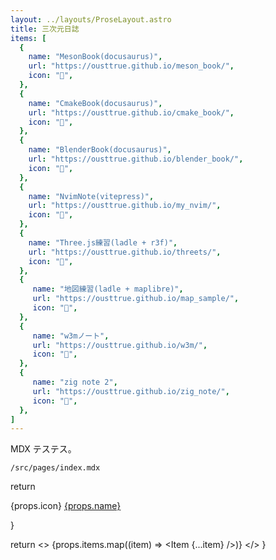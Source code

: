 ```yaml
---
layout: ../layouts/ProseLayout.astro
title: 三次元日誌
items: [
  {
    name: "MesonBook(docusaurus)",
    url: "https://ousttrue.github.io/meson_book/",
    icon: "🔗",
  },
  {
    name: "CmakeBook(docusaurus)",
    url: "https://ousttrue.github.io/cmake_book/",
    icon: "🔗",
  },
  {
    name: "BlenderBook(docusaurus)",
    url: "https://ousttrue.github.io/blender_book/",
    icon: "🔗",
  },
  {
    name: "NvimNote(vitepress)",
    url: "https://ousttrue.github.io/my_nvim/",
    icon: "🔗",
  },
  {
    name: "Three.js練習(ladle + r3f)",
    url: "https://ousttrue.github.io/threets/",
    icon: "🔗",
  },
  {
     name: "地図練習(ladle + maplibre)",
     url: "https://ousttrue.github.io/map_sample/",
     icon: "🔗",
  },
  {
     name: "w3mノート",
     url: "https://ousttrue.github.io/w3m/",
     icon: "🔗",
  },
  {
     name: "zig note 2",
     url: "https://ousttrue.github.io/zig_note/",
     icon: "🔗",
  },
]
---
```


MDX テステス。

`/src/pages/index.mdx`

  return <div>
    {props.icon}
    <a href={props.url}>{props.name}</a>
  </div>
}

  return <> 
    {props.items.map((item) => <Item {...item} />)}
  </>
}

<Items items={frontmatter.items} />

